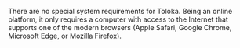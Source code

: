 <Cut title="What are the Toloka platform system requirements?">

There are no special system requirements for Toloka. Being an online platform, it only requires a computer with access to the Internet that supports one of the modern browsers (Apple Safari, Google Chrome, Microsoft Edge, or Mozilla Firefox).

</Cut>
